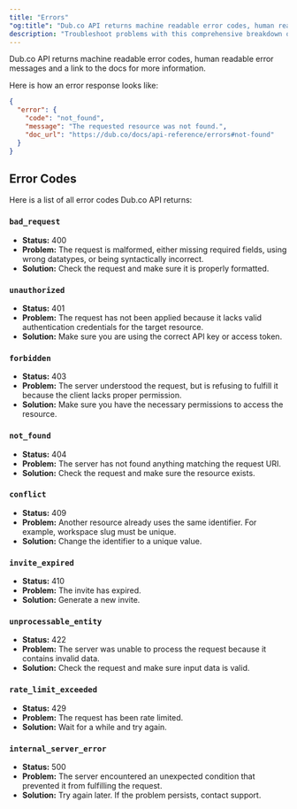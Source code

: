 ```yaml
---
title: "Errors"
"og:title": "Dub.co API returns machine readable error codes, human readable error messages and a link to the docs for more information"
description: "Troubleshoot problems with this comprehensive breakdown of all error codes."
---
```


Dub.co API returns machine readable error codes, human readable error messages and a link to the docs for more information.

Here is how an error response looks like:

```json
{
  "error": {
    "code": "not_found",
    "message": "The requested resource was not found.",
    "doc_url": "https://dub.co/docs/api-reference/errors#not-found"
  }
}
```

## Error Codes

Here is a list of all error codes Dub.co API returns:

### `bad_request`

- **Status:** 400
- **Problem:** The request is malformed, either missing required fields, using wrong datatypes, or being syntactically incorrect.
- **Solution:** Check the request and make sure it is properly formatted.

### `unauthorized`

- **Status:** 401
- **Problem:** The request has not been applied because it lacks valid authentication credentials for the target resource.
- **Solution:** Make sure you are using the correct API key or access token.

### `forbidden`

- **Status:** 403
- **Problem:** The server understood the request, but is refusing to fulfill it because the client lacks proper permission.
- **Solution:** Make sure you have the necessary permissions to access the resource.

### `not_found`

- **Status:** 404
- **Problem:** The server has not found anything matching the request URI.
- **Solution:** Check the request and make sure the resource exists.

### `conflict`

- **Status:** 409
- **Problem:** Another resource already uses the same identifier. For example, workspace slug must be unique.
- **Solution:** Change the identifier to a unique value.

### `invite_expired`

- **Status:** 410
- **Problem:** The invite has expired.
- **Solution:** Generate a new invite.

### `unprocessable_entity`

- **Status:** 422
- **Problem:** The server was unable to process the request because it contains invalid data.
- **Solution:** Check the request and make sure input data is valid.

### `rate_limit_exceeded`

- **Status:** 429
- **Problem:** The request has been rate limited.
- **Solution:** Wait for a while and try again.

### `internal_server_error`

- **Status:** 500
- **Problem:** The server encountered an unexpected condition that prevented it from fulfilling the request.
- **Solution:** Try again later. If the problem persists, contact support.

